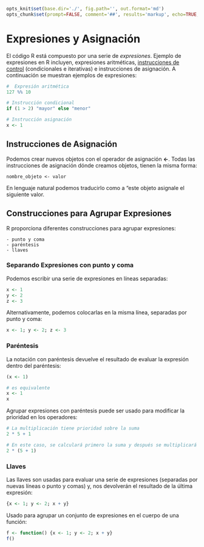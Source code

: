 ```r
opts_knit$set(base.dir='./', fig.path='', out.format='md')
opts_chunk$set(prompt=FALSE, comment='##', results='markup', echo=TRUE, eval=TRUE, collapse=TRUE)
```

<!-- ```{r, include=FALSE} -->
<!-- tutorial::go_interactive() -->
<!-- ``` -->

# Expresiones y Asignación


El código R está compuesto por una serie de _expresiones_. Ejemplo de expresiones en R incluyen, expresiones aritméticas, [instrucciones de control](../../estructuras_control/estructuras_control.md) (condicionales e iterativas) e instrucciones de asignación. A continuación se muestran ejemplos de expresiones: 



```r
#  Expresión aritmética
127 %% 10
```


```r
# Instrucción condicional
if (1 > 2) "mayor" else "menor"
```


```r
# Instrucción asignación
x <- 1
```

## Instrucciones de Asignación {#asignacion}

Podemos crear nuevos objetos con el operador de asignación __<-__. Todas las instrucciones de asignación dónde creamos objetos, tienen la misma forma:

    nombre_objeto <- valor
 

En lenguaje natural podemos traducirlo como a "este objeto asignale el siguiente valor.

## Construcciones para Agrupar Expresiones {#construcciones}

R proporciona diferentes construcciones para agrupar expresiones:

    - punto y coma
    - paréntesis
    - llaves

### Separando Expresiones con punto y coma

Podemos escribir una serie de expresiones en líneas separadas:


```r
x <- 1
y <- 2
z <- 3
```

Alternativamente, podemos colocarlas en la misma línea, separadas por punto y coma:


```r
x <- 1; y <- 2; z <- 3
```

### Paréntesis

La notación con paréntesis devuelve el resultado de evaluar la expresión dentro del paréntesis:


```r
(x <- 1)
```


```r
# es equivalente
x <- 1
x 
```

Agrupar expresiones con paréntesis puede ser usado para modificar la prioridad  en los operadores:


```r
# La multiplicación tiene prioridad sobre la suma
2 * 5 + 1
```


```r
# En este caso, se calculará primero la suma y después se multiplicará
2 * (5 + 1)
```


### Llaves

Las llaves son usadas para evaluar una serie de expresiones (separadas por nuevas líneas o punto y comas) y, nos devolverán el resultado de la última expresión:




```r
{x <- 1; y <- 2; x + y}
```

Usado para agrupar un conjunto de expresiones en el cuerpo de una función:


```r
f <- function() {x <- 1; y <- 2; x + y}
f()
```

